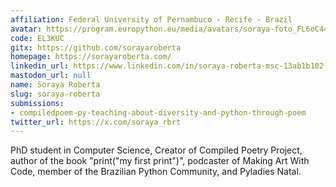```yaml
---
affiliation: Federal University of Pernambuco - Recife - Brazil
avatar: https://program.europython.eu/media/avatars/soraya-foto_FL6oC44.jpeg
code: EL3KUC
gitx: https://github.com/sorayaroberta
homepage: https://sorayaroberta.com/
linkedin_url: https://www.linkedin.com/in/soraya-roberta-msc-13ab1b102
mastodon_url: null
name: Soraya Roberta
slug: soraya-roberta
submissions:
- compiledpoem-py-teaching-about-diversity-and-python-through-poem
twitter_url: https://x.com/soraya_rbrt
---
```


PhD student in Computer Science, Creator of Compiled Poetry Project, author of the book "print("my first print")", podcaster of Making Art With Code, member of the Brazilian Python Community, and Pyladies Natal.
